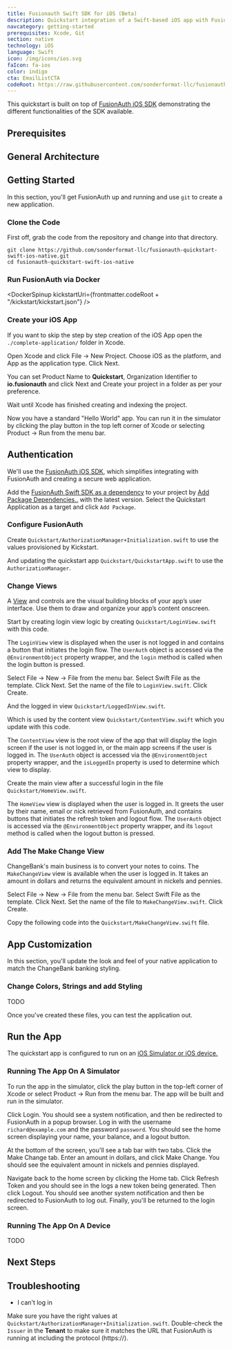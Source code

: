```yaml
---
title: Fusionauth Swift SDK for iOS (Beta)
description: Quickstart integration of a Swift-based iOS app with FusionAuth Swift SDK for iOS
navcategory: getting-started
prerequisites: Xcode, Git
section: native
technology: iOS
language: Swift
icon: /img/icons/ios.svg
faIcon: fa-ios
color: indigo
cta: EmailListCTA
codeRoot: https://raw.githubusercontent.com/sonderformat-llc/fusionauth-quickstart-swift-ios-native/main
---
```


This quickstart is built on top of [FusionAuth iOS SDK](/docs/sdks/ios-sdk) demonstrating the different functionalities of the SDK available.

<Intro fulltext="an iOS app with Swift" repositoryUrl="https://github.com/sonderformat-llc/fusionauth-quickstart-swift-ios-native"/>

## Prerequisites

<RemoteContent url="https://raw.githubusercontent.com/sonderformat-llc/fusionauth-quickstart-swift-ios-native/main/README.md" tags="forDocSitePrerequisites" />

## General Architecture

<LoginArchitectureWeb/>

## Getting Started

In this section, you'll get FusionAuth up and running and use `git` to create a new application.

### Clone the Code

First off, grab the code from the repository and change into that directory.

```shell
git clone https://github.com/sonderformat-llc/fusionauth-quickstart-swift-ios-native.git
cd fusionauth-quickstart-swift-ios-native
```

### Run FusionAuth via Docker

<DockerSpinup kickstartUri={frontmatter.codeRoot + "/kickstart/kickstart.json"} />

### Create your iOS App

If you want to skip the step by step creation of the iOS App open the `./complete-application/` folder in Xcode.

Open Xcode and click <Breadcrumb>File -> New Project</Breadcrumb>. Choose <InlineUIElement>iOS</InlineUIElement> as the platform, and <InlineUIElement>App</InlineUIElement> as the application type. Click <InlineUIElement>Next</InlineUIElement>.

You can set <InlineField>Product Name</InlineField> to <strong>Quickstart</strong>, <InlineField>Organization Identifier</InlineField> to <strong>io.fusionauth</strong> and click <InlineUIElement>Next</InlineUIElement> and <InlineUIElement>Create</InlineUIElement> your project in a folder as per your preference.

Wait until Xcode has finished creating and indexing the project.

Now you have a standard "Hello World" app. You can run it in the simulator by clicking the play button in the top left corner of Xcode or selecting <Breadcrumb>Product -> Run</Breadcrumb> from the menu bar.

## Authentication

We'll use the [FusionAuth iOS SDK](/docs/sdks/ios-sdk), which simplifies integrating with FusionAuth and creating a secure web application.

Add the [FusionAuth Swift SDK as a dependency](https://github.com/sonderformat-llc/fusionauth-swift-sdk) to your project by [Add Package Dependencies..](https://developer.apple.com/documentation/xcode/adding-package-dependencies-to-your-app) with the latest version. Select the Quickstart Application as a target and click `Add Package`.

### Configure FusionAuth

Create `Quickstart/AuthorizationManager+Initialization.swift` to use the values provisioned by Kickstart.

<RemoteCode url="https://raw.githubusercontent.com/sonderformat-llc/fusionauth-quickstart-swift-ios-native/main/complete-application/Quickstart/AuthorizationManager%2BInitialization.swift" lang="swift"/>

And updating the quickstart app `Quickstart/QuickstartApp.swift` to use the `AuthorizationManager`.

<RemoteCode url="https://raw.githubusercontent.com/sonderformat-llc/fusionauth-quickstart-swift-ios-native/main/complete-application/Quickstart/QuickstartApp.swift" lang="swift"/>

### Change Views

A [View](https://developer.apple.com/documentation/uikit/views_and_controls) and controls are the visual building blocks of your app’s user interface. Use them to draw and organize your app’s content onscreen.

Start by creating login view logic by creating `Quickstart/LoginView.swift` with this code.

<RemoteCode url="https://raw.githubusercontent.com/sonderformat-llc/fusionauth-quickstart-swift-ios-native/main/complete-application/Quickstart/LoginView.swift" lang="swift"/>

The `LoginView` view is displayed when the user is not logged in and contains a button that initiates the login flow. The `UserAuth` object is accessed via the `@EnvironmentObject` property wrapper, and the `login` method is called when the login button is pressed.

Select <Breadcrumb>File -> New -> File</Breadcrumb> from the menu bar. Select <InlineUIElement>Swift File</InlineUIElement> as the template. Click <InlineUIElement>Next</InlineUIElement>. Set the name of the file to `LoginView.swift`. Click <InlineUIElement>Create</InlineUIElement>.

And the logged in view `Quickstart/LoggedInView.swift`.

<RemoteCode url="https://raw.githubusercontent.com/sonderformat-llc/fusionauth-quickstart-swift-ios-native/main/complete-application/Quickstart/LoggedInView.swift" lang="swift"/>

Which is used by the content view `Quickstart/ContentView.swift` which you update with this code.

<RemoteCode url="https://raw.githubusercontent.com/sonderformat-llc/fusionauth-quickstart-swift-ios-native/main/complete-application/Quickstart/ContentView.swift" lang="swift"/>

The `ContentView` view is the root view of the app that will display the login screen if the user is not logged in, or the main app screens if the user is logged in. The `UserAuth` object is accessed via the `@EnvironmentObject` property wrapper, and the `isLoggedIn` property is used to determine which view to display.

Create the main view after a successful login in the file `Quickstart/HomeView.swift`.

<RemoteCode url="https://raw.githubusercontent.com/sonderformat-llc/fusionauth-quickstart-swift-ios-native/main/complete-application/Quickstart/HomeView.swift" lang="swift"/>

The `HomeView` view is displayed when the user is logged in. It greets the user by their name, email or nick retrieved from FusionAuth, and contains buttons that initiates the refresh token and logout flow. The `UserAuth` object is accessed via the `@EnvironmentObject` property wrapper, and its `logout` method is called when the logout button is pressed.

### Add The Make Change View

ChangeBank's main business is to convert your notes to coins. The `MakeChangeView` view is available when the user is logged in. It takes an amount in dollars and returns the equivalent amount in nickels and pennies.

Select <Breadcrumb>File -> New -> File</Breadcrumb> from the menu bar. Select <InlineUIElement>Swift File</InlineUIElement> as the template. Click <InlineUIElement>Next</InlineUIElement>. Set the name of the file to `MakeChangeView.swift`. Click <InlineUIElement>Create</InlineUIElement>.

Copy the following code into the `Quickstart/MakeChangeView.swift` file.

<RemoteCode url="https://raw.githubusercontent.com/sonderformat-llc/fusionauth-quickstart-swift-ios-native/main/complete-application/Quickstart/MakeChangeView.swift" lang="swift"/>

## App Customization

In this section, you'll update the look and feel of your native application to match the ChangeBank banking styling.

### Change Colors, Strings and add Styling

TODO

<RemoteCode url="https://raw.githubusercontent.com/sonderformat-llc/fusionauth-quickstart-swift-ios-native/main/complete-application/Quickstart/Styles.swift" lang="swift"/>

Once you've created these files, you can test the application out.

## Run the App

The quickstart app is configured to run on an [iOS Simulator or iOS device.](https://developer.apple.com/documentation/xcode/running-your-app-in-simulator-or-on-a-device)

### Running The App On A Simulator

To run the app in the simulator, click the play button in the top-left corner of Xcode or select <Breadcrumb>Product -> Run</Breadcrumb> from the menu bar. The app will be built and run in the simulator.

Click <InlineUIElement>Login</InlineUIElement>. You should see a system notification, and then be redirected to FusionAuth in a popup browser. Log in with the username `richard@example.com` and the password `password`. You should see the home screen displaying your name, your balance, and a logout button.

At the bottom of the screen, you'll see a tab bar with two tabs. Click the <Breadcrumb>Make Change</Breadcrumb> tab. Enter an amount in dollars, and click <InlineUIElement>Make Change</InlineUIElement>. You should see the equivalent amount in nickels and pennies displayed.

Navigate back to the home screen by clicking the <Breadcrumb>Home</Breadcrumb> tab. Click <InlineUIElement>Refresh Token</InlineUIElement> and you should see in the logs a new token being generated. Then click <InlineUIElement>Logout</InlineUIElement>. You should see another system notification and then be redirected to FusionAuth to log out. Finally, you'll be returned to the login screen.

### Running The App On A Device

TODO

<QuickstartTshirtCTA/>

## Next Steps

<NextSteps/>

## Troubleshooting

* I can't log in

Make sure you have the right values at `Quickstart/AuthorizationManager+Initialization.swift`. Double-check the `Issuer` in the **Tenant** to make sure it matches the URL that FusionAuth is running at including the protocol (https://).
